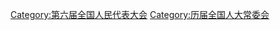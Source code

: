 {{Catmore|第六届全国人民代表大会常务委员会}}

[[Category:第六届全国人民代表大会|Category:第六届全国人民代表大会]]
[[Category:历届全国人大常委会|Category:历届全国人大常委会]]
